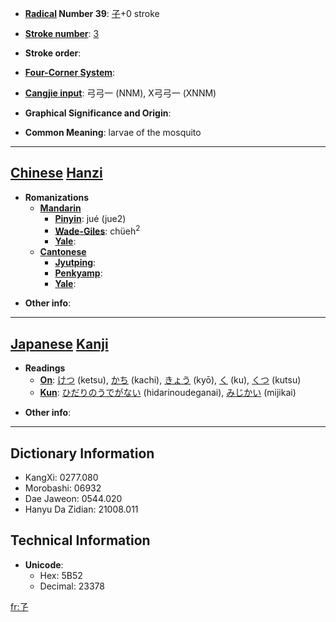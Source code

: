 * '''[[Wiktionary:Chinese radical index| Radical]] Number 39''': [[Wiktionary:Chinese radical index 子|子]]+0 stroke

* '''[[Wiktionary:Chinese total strokes index|Stroke number]]''': [[Wiktionary:Chinese total strokes index 3|3]]

* '''Stroke order''': 

* '''[[Wiktionary:Chinese four corner index|Four-Corner System]]''': 

* '''[[Wiktionary:Chinese Cangjie index|Cangjie input]]''': 弓弓一 (NNM), X弓弓一 (XNNM)

* '''Graphical Significance and Origin''': 

* '''Common Meaning''': larvae of the mosquito

----

== [[Chinese]] [[Hanzi]] ==

* '''Romanizations'''
** '''[[Mandarin]]'''
*** '''[[Pinyin]]''': jué (jue2)
*** '''[[Wade-Giles]]''': chüeh<sup>2</sup>
*** '''[[Yale]]''': 
** '''[[Cantonese]]'''
*** '''[[Jyutping]]''':
*** '''[[Penkyamp]]''': 
*** '''[[Yale]]''': 

* '''Other info''': 

----

== [[Japanese]] [[Kanji]] ==

* '''Readings'''
** '''[[On]]''': [[けつ]] (ketsu), [[かち]] (kachi), [[きょう]] (kyō), [[く]] (ku), [[くつ]] (kutsu)
** '''[[Kun]]''': [[ひだりのうでがない]] (hidarinoudeganai), [[みじかい]] (mijikai)

* '''Other info''':  

----

== Dictionary Information ==

* KangXi: 0277.080
* Morobashi: 06932
* Dae Jaweon: 0544.020
* Hanyu Da Zidian: 21008.011

== Technical Information ==

* '''Unicode''':
** Hex: 5B52
** Decimal: 23378

[[fr:孒]]